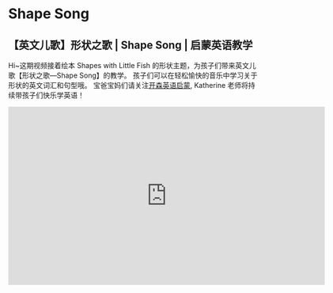 # Shape Song

## 【英文儿歌】形状之歌 | Shape Song | 启蒙英语教学

Hi~这期视频接着绘本 Shapes with Little Fish 的形状主题，为孩子们带来英文儿歌【形状之歌—Shape Song】的教学。
孩子们可以在轻松愉快的音乐中学习关于形状的英文词汇和句型哦。
宝爸宝妈们请关注[开森英语启蒙](https://space.bilibili.com/20797715), Katherine 老师将持续带孩子们快乐学英语！

<iframe
  src="https://player.bilibili.com/player.html?bvid=BV1nx4y1T7y8&cid=1&page=1"
  scrolling="no"
  border="0"
  frameborder="no"
  framespacing="0"
  allowfullscreen="true"
  width="640"
  height="360"
></iframe>
